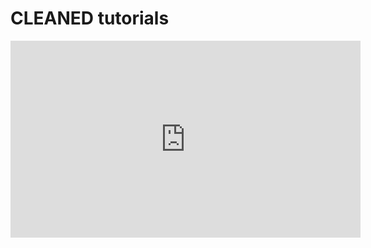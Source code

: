 # CLEANED tutorials {-}

<iframe width="560" height="315" src="https://www.youtube.com/embed/kHh-yYPg5fw" frameborder="0" allow="accelerometer; autoplay; encrypted-media; gyroscope; picture-in-picture" allowfullscreen></iframe>